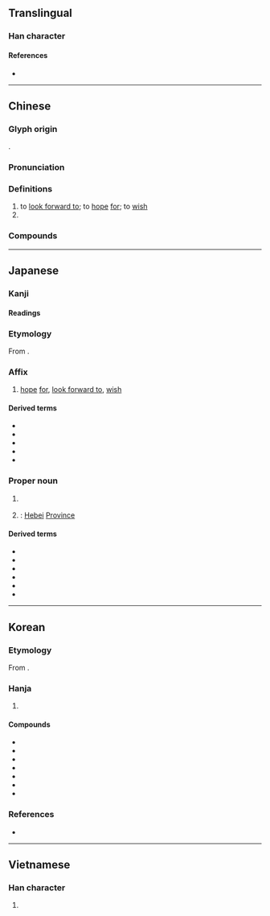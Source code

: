 {{character info/new}}
==Translingual==

===Han character===
{{Han char|rn=12|rad=八|as=14|sn=16|four=11801|canj=LPWTC|ids=⿱北異}}

====References====
* {{Han ref|kx=0128.240|dkj=01500|dj=0289.030|hdz=10253.080|uh=5180|ud=20864|bh=BEAC|bd=48812}}

----

==Chinese==
{{zh-forms|alt=丠:second-round simplified}}

===Glyph origin===
{{Han etyl}}
{{Han compound|北|異|c1=s|c2=p|ls=psc}}.

===Pronunciation===
{{zh-pron
|m=jì
|c=kei3
|h=pfs=
|md=
|mn=kì
|w=
|mc=y
|oc=y
|cat=v,pn
}}

===Definitions===
{{zh-hanzi}}

# to [[look forward to]]; to [[hope]] [[for]]; to [[wish]]
# {{zh-alt-name|河北|[[Hebei]] [[province|Province]]}}

===Compounds===
{{zh-der|冀望|冀求|可冀|冀北|冀州|希冀|冀圖|非冀|無冀|冀馬|馬空冀北}}

----

==Japanese==

===Kanji===
{{ja-kanji|grade=|rs=八14}}

====Readings====
{{ja-readings
|goon=き
|kanon=き
|kun=こいねが-う<こひねが-ふ, こいねが-わくは<こひねが-はくは
}}

===Etymology===
{{ja-kanjitab|yomi=o|き}}

From {{der|ja|ltc|sort=き|-}} {{ltc-l|冀}}.

===Affix===
{{ja-pos|affix|き}}

# [[hope]] [[for]], [[look forward to]], [[wish]]

====Derived terms====
{{der-top3}}
* {{ja-r|冀%願|き%がん|[[wish]]}}
* {{ja-r|冀%求|き%きゅう}}
* {{ja-r|冀%幸|き%こう}}
* {{ja-r|冀図|きと}}
* {{ja-r|冀%望|き%ぼう}}
{{der-bottom}}

===Proper noun===
{{ja-pos|proper|き}}

# {{lb|ja|sort=き|historical}} {{short for|ja|冀州|tr=Kishū|dot=:}} {{w|Ji Province}}
# {{synonym of|ja|河北|tr=Kahoku}}: [[Hebei]] [[province|Province]]

====Derived terms====
{{der-top3}}
* {{ja-r|冀%察 政権|^き%さつ ^せいけん}}
* {{ja-r|冀%察 政%務 委%員%会|^き%さつ ^せい%む ^い%いん%かい}}
* {{ja-r|冀%州|^き%しゅう}}
* {{ja-r|冀%北|^き%ほく}}
* {{ja-r|冀%東 政権|^き%とう ^せいけん}}
* {{ja-r|冀東 防%共 自治%政%府|^き%とう ^ぼう%きょう ^じち%せい%ふ}}
{{der-bottom}}

----

==Korean==

===Etymology===
From {{der|ko|ltc|sort=기|-}} {{ltc-l|冀}}.

===Hanja===
{{ko-hanja-search}}
{{ko-hanja|바라다|바랄|기}}

# {{hanja form of|기|to [[hope#Verb|hope]]; to [[wish#Verb|wish]]}}

====Compounds====
{{der-top3|Compounds}}
* {{ko-l|기도|冀圖}}
* {{ko-l|기망|冀望}}
* {{ko-l|기원|冀願}}
* {{ko-l|^기주|冀州}}
* {{ko-l|요기|徼冀}}
* {{ko-l|행기|幸冀}}
* {{ko-l|희기|希冀}}
{{der-bottom}}

===References===
* {{R:hanjadoc|666}}

----

==Vietnamese==

===Han character===
{{vi-hantu|[[kí]]|rs=八14}}

# {{defn|lang=vi|sort=八14}}